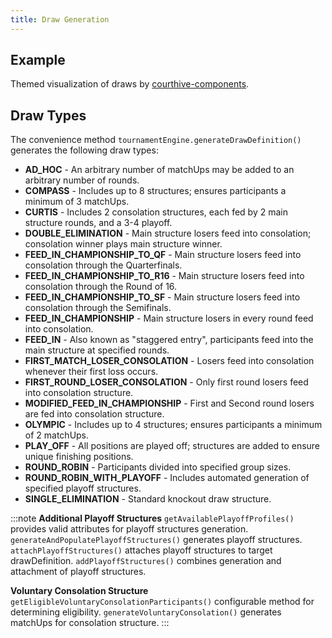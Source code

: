 ```yaml
---
title: Draw Generation
---
```



## Example

Themed visualization of draws by [courthive-components](https://github.com/CourtHive/courthive-components).

<DrawType drawType="COMPASS" drawSize={8} />

## Draw Types

The convenience method `tournamentEngine.generateDrawDefinition()` generates the following draw types:

- **AD_HOC** - An arbitrary number of matchUps may be added to an arbitrary number of rounds.
- **COMPASS** - Includes up to 8 structures; ensures participants a minimum of 3 matchUps.
- **CURTIS** - Includes 2 consolation structures, each fed by 2 main structure rounds, and a 3-4 playoff.
- **DOUBLE_ELIMINATION** - Main structure losers feed into consolation; consolation winner plays main structure winner.
- **FEED_IN_CHAMPIONSHIP_TO_QF** - Main structure losers feed into consolation through the Quarterfinals.
- **FEED_IN_CHAMPIONSHIP_TO_R16** - Main structure losers feed into consolation through the Round of 16.
- **FEED_IN_CHAMPIONSHIP_TO_SF** - Main structure losers feed into consolation through the Semifinals.
- **FEED_IN_CHAMPIONSHIP** - Main structure losers in every round feed into consolation.
- **FEED_IN** - Also known as "staggered entry", participants feed into the main structure at specified rounds.
- **FIRST_MATCH_LOSER_CONSOLATION** - Losers feed into consolation whenever their first loss occurs.
- **FIRST_ROUND_LOSER_CONSOLATION** - Only first round losers feed into consolation structure.
- **MODIFIED_FEED_IN_CHAMPIONSHIP** - First and Second round losers are fed into consolation structure.
- **OLYMPIC** - Includes up to 4 structures; ensures participants a minimum of 2 matchUps.
- **PLAY_OFF** - All positions are played off; structures are added to ensure unique finishing positions.
- **ROUND_ROBIN** - Participants divided into specified group sizes.
- **ROUND_ROBIN_WITH_PLAYOFF** - Includes automated generation of specified playoff structures.
- **SINGLE_ELIMINATION** - Standard knockout draw structure.

:::note
**Additional Playoff Structures**
`getAvailablePlayoffProfiles()` provides valid attributes for playoff structures generation.
`generateAndPopulatePlayoffStructures()` generates playoff structures.
`attachPlayoffStructures()` attaches playoff structures to target drawDefinition.
`addPlayoffStructures()` combines generation and attachment of playoff structures.

**Voluntary Consolation Structure**
`getEligibleVoluntaryConsolationParticipants()` configurable method for determining eligibility.
`generateVoluntaryConsolation()` generates matchUps for consolation structure.
:::
